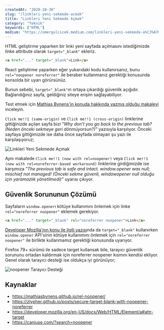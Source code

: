 ```yaml
---
createdAt: "2020-10-30"
slug: "/linkleri-yeni-sekmede-acmak"
title: "Linkleri Yeni Sekmede Açmak"
category: "Teknik"
keywords: ["HTML"]
medium: "https://omergulcicek.medium.com/linkleri-yeni-sekmede-a%C3%A7mak-f51f355d9041"
---
```


HTML geliştirme yaparken bir linki yeni sayfada açılmasını istediğimizde linke attribute olarak `target="_blank"` ekleriz.

```html
<a href="..." target="_blank">Link</a>
```

React geliştirme yaparken eğer yukarıdaki kodu kullanırsanız, bunu `rel="noopener noreferrer"` ile beraber kullanmanız gerektiği konusunda konsolda bir uyarı görürsünüz.

Bunun sebebi, `target="_blank"`ın ortaya çıkardığı güvenlik açığıdır. Bağlandığınız sayfa, geldiğiniz siteye erişim sağlayabiliyor.

Test etmek için <a href="https://mathiasbynens.github.io/rel-noopener" target="_blank" rel="noreferrer noopener">Mathias Bynens'in konuda hakkında yazmış olduğu makaleyi</a> inceleyin.

`Click me!!1 (same-origin)` ve `Click me!!1 (cross-origin)` linklerine gittiğinizde açılan sayfa bizi _"Why don’t you go back to the previous tab? (Neden önceki sekmeye geri dönmüyorsun?)"_ yazısıyla karşılıyor. Önceki sayfaya gittiğimizde ise daha önce sayfada olmayan şu yazı ile karşılaşıyoruz;

![Linkleri Yeni Sekmede Açmak](/blog/2020-10-30/blank.png)

Aynı makalede `Click me!!1 (now with rel=noopener)` veya `Click me!!1 (now with rel=noreferrer-based workaround)` linklerine girdiğimizde ise karşımıza _"The previous tab is safe and intact. window.opener was null; mischief not managed! (Önceki sekme güvenli, windowopener null olduğu için yaramazlık yönetilmedi)"_ uyarısı çıkıyor.

## Güvenlik Sorununun Çözümü

Sayfaların `window.opener`ı kötüye kullanımını önlemek için linke `rel="noreferrer noopener"` eklemek gerekiyor.

```html
<a href="..." target="_blank" rel="noreferrer noopener">Link</a>
```

<a href="https://developer.mozilla.org/en-US/docs/Web/HTML/Element/a#attr-target" target="_blank" rel="noreferrer noopener">Developer Mozilla'nın konu ile ilgili yazısı</a>nda da `target="_blank"` kullanırken `window.opener` API'sinin kötüye kullanımını önlemek için `rel="noreferrer noopener"` ile birlikte kullanmamız gerektiği konusunda uyarıyor.

Firefox 79+ sürümü ile sadece target kullansak bile, tarayıcı güvenlik sorununu ortadan kaldırmak için noreferrer noopener kısmını kendisi ekliyor. Genel olarak tarayıcı desteği ise oldukça iyi görünüyor;

![noopener Tarayıcı Desteği](/blog/2020-10-30/noopener.png)

## Kaynaklar

- <a href="https://mathiasbynens.github.io/rel-noopener/" target="_blank" rel="noreferrer noopener">https://mathiasbynens.github.io/rel-noopener/</a>
- <a href="https://zlypher.github.io/posts/secure-target-blank-with-noopener-noreferrer" target="_blank" rel="noreferrer noopener">https://zlypher.github.io/posts/secure-target-blank-with-noopener-noreferrer</a>
- <a href="https://developer.mozilla.org/en-US/docs/Web/HTML/Element/a#attr-target" target="_blank" rel="noreferrer noopener">https://developer.mozilla.org/en-US/docs/Web/HTML/Element/a#attr-target</a>
- <a href="https://caniuse.com/?search=noopener" target="_blank" rel="noreferrer noopener">https://caniuse.com/?search=noopener</a>
